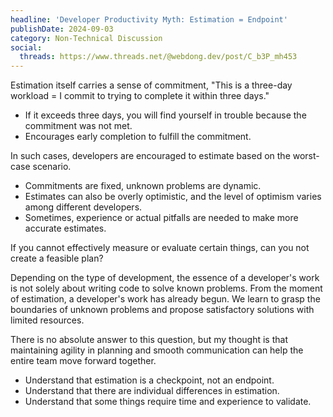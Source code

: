 ```yaml
---
headline: 'Developer Productivity Myth: Estimation = Endpoint'
publishDate: 2024-09-03
category: Non-Technical Discussion
social:
  threads: https://www.threads.net/@webdong.dev/post/C_b3P_mh453
---
```


Estimation itself carries a sense of commitment, "This is a three-day workload = I commit to trying to complete it within three days."

- If it exceeds three days, you will find yourself in trouble because the commitment was not met.
- Encourages early completion to fulfill the commitment.

In such cases, developers are encouraged to estimate based on the worst-case scenario.

- Commitments are fixed, unknown problems are dynamic.
- Estimates can also be overly optimistic, and the level of optimism varies among different developers.
- Sometimes, experience or actual pitfalls are needed to make more accurate estimates.

If you cannot effectively measure or evaluate certain things, can you not create a feasible plan?

Depending on the type of development, the essence of a developer's work is not solely about writing code to solve known problems. From the moment of estimation, a developer's work has already begun. We learn to grasp the boundaries of unknown problems and propose satisfactory solutions with limited resources.

There is no absolute answer to this question, but my thought is that maintaining agility in planning and smooth communication can help the entire team move forward together.

- Understand that estimation is a checkpoint, not an endpoint.
- Understand that there are individual differences in estimation.
- Understand that some things require time and experience to validate.
